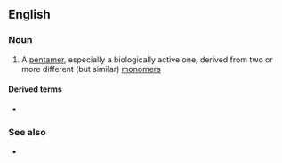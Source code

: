 ==English==

===Noun===
{{en-noun}}

# {{lb|en|chemistry|biochemistry}} A [[pentamer]], especially a biologically active one, derived from two or more different (but similar) [[monomer]]s

====Derived terms====
* {{l|en|heteropentameric}}

===See also===
* {{l|en|homopentamer}}